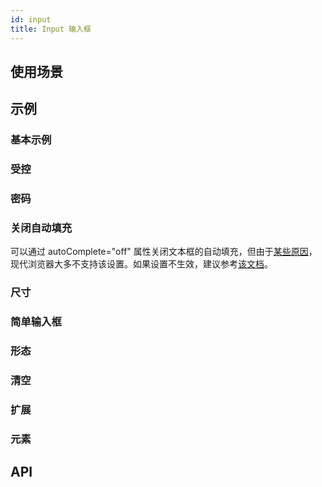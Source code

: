```yaml
---
id: input
title: Input 输入框
---
```



## 使用场景

## 示例

### 基本示例

<Story fn={stories.Basic} />

### 受控

<Story fn={stories.Controlled} />

### 密码

<Story fn={stories.Password} />

### 关闭自动填充

可以通过 autoComplete="off" 属性关闭文本框的自动填充，但由于[某些原因](https://developer.mozilla.org/zh-CN/docs/Web/Security/Securing_your_site/Turning_off_form_autocompletion#%E8%87%AA%E5%8A%A8%E5%A1%AB%E5%85%85%E5%B1%9E%E6%80%A7%E5%92%8C%E7%99%BB%E5%BD%95)，现代浏览器大多不支持该设置。如果设置不生效，建议参考[该文档](https://developer.mozilla.org/zh-CN/docs/Web/Security/Securing_your_site/Turning_off_form_autocompletion)。

<Story fn={stories.AutoCompleteOff} />

### 尺寸

<Story fn={stories.Size} />

### 简单输入框

<Story fn={stories.Simple} />

### 形态

<Story fn={stories.Shape} />

### 清空

<Story fn={stories.HasClear} />

### 扩展

<Story fn={stories.Addons} />

### 元素

<Story fn={stories.Elements} />

## API

<PropsTable component={Input} />
